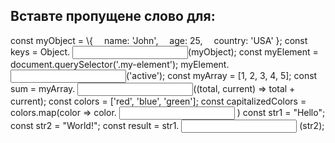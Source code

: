 
## Вставте пропущене слово для:

<CreateExpCard title='Получення ключів обєкта' id={1}>
const myObject = \{
	&emsp;name: 'John',
	&emsp;age: 25,
	&emsp;country: 'USA'
};
const keys = Object. <input data-exp="input" className={styles.expInput}/>(myObject);
</CreateExpCard>

<CreateExpCard title='Додавання класу елементу' id={2}>
	const myElement = document.querySelector('.my-element');
	myElement. <input data-exp="input" className={styles.expInput}/>('active');
</CreateExpCard>

<CreateExpCard title='Получення суми елементів масиву' id={3}>
	const myArray = [1, 2, 3, 4, 5];
	const sum = myArray. <input data-exp="input" className={styles.expInput}/>((total, current) => total + current);
</CreateExpCard>

<CreateExpCard title='Получення масив елементів в верхньому регістрі' id={4}>
	const colors = ['red', 'blue', 'green'];
	const capitalizedColors = colors.map(color => color. <input data-exp="input" className={styles.expInput}/> )
</CreateExpCard>

<CreateExpCard title='Обєднання рядків' id={5}>
	const str1 = "Hello";
	const str2 = "World!";
	const result = str1. <input data-exp="input" name='5' className={styles.expInput}/> (str2);
</CreateExpCard>
